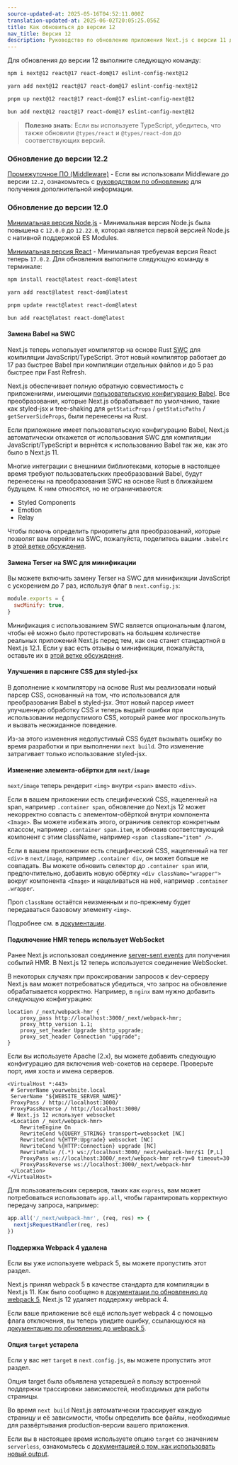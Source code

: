 ```yaml
---
source-updated-at: 2025-05-16T04:52:11.000Z
translation-updated-at: 2025-06-02T20:05:25.056Z
title: Как обновиться до версии 12
nav_title: Версия 12
description: Руководство по обновлению приложения Next.js с версии 11 до версии 12.
---
```


Для обновления до версии 12 выполните следующую команду:

```bash filename="Terminal"
npm i next@12 react@17 react-dom@17 eslint-config-next@12
```

```bash filename="Terminal"
yarn add next@12 react@17 react-dom@17 eslint-config-next@12
```

```bash filename="Terminal"
pnpm up next@12 react@17 react-dom@17 eslint-config-next@12
```

```bash filename="Terminal"
bun add next@12 react@17 react-dom@17 eslint-config-next@12
```

> **Полезно знать:** Если вы используете TypeScript, убедитесь, что также обновили `@types/react` и `@types/react-dom` до соответствующих версий.

### Обновление до версии 12.2

[Промежуточное ПО (Middleware)](/docs/messages/middleware-upgrade-guide) - Если вы использовали Middleware до версии `12.2`, ознакомьтесь с [руководством по обновлению](/docs/messages/middleware-upgrade-guide) для получения дополнительной информации.

### Обновление до версии 12.0

[Минимальная версия Node.js](https://nodejs.org/en/) - Минимальная версия Node.js была повышена с `12.0.0` до `12.22.0`, которая является первой версией Node.js с нативной поддержкой ES Modules.

[Минимальная версия React](https://react.dev/learn/add-react-to-an-existing-project) - Минимальная требуемая версия React теперь `17.0.2`. Для обновления выполните следующую команду в терминале:

```bash filename="Terminal"
npm install react@latest react-dom@latest

yarn add react@latest react-dom@latest

pnpm update react@latest react-dom@latest

bun add react@latest react-dom@latest
```

#### Замена Babel на SWC

Next.js теперь использует компилятор на основе Rust [SWC](https://swc.rs/) для компиляции JavaScript/TypeScript. Этот новый компилятор работает до 17 раз быстрее Babel при компиляции отдельных файлов и до 5 раз быстрее при Fast Refresh.

Next.js обеспечивает полную обратную совместимость с приложениями, имеющими [пользовательскую конфигурацию Babel](/docs/pages/guides/babel). Все преобразования, которые Next.js обрабатывает по умолчанию, такие как styled-jsx и tree-shaking для `getStaticProps` / `getStaticPaths` / `getServerSideProps`, были перенесены на Rust.

Если приложение имеет пользовательскую конфигурацию Babel, Next.js автоматически откажется от использования SWC для компиляции JavaScript/TypeScript и вернётся к использованию Babel так же, как это было в Next.js 11.

Многие интеграции с внешними библиотеками, которые в настоящее время требуют пользовательских преобразований Babel, будут перенесены на преобразования SWC на основе Rust в ближайшем будущем. К ним относятся, но не ограничиваются:

- Styled Components
- Emotion
- Relay

Чтобы помочь определить приоритеты для преобразований, которые позволят вам перейти на SWC, пожалуйста, поделитесь вашим `.babelrc` в [этой ветке обсуждения](https://github.com/vercel/next.js/discussions/30174).

#### Замена Terser на SWC для минификации

Вы можете включить замену Terser на SWC для минификации JavaScript с ускорением до 7 раз, используя флаг в `next.config.js`:

```js filename="next.config.js"
module.exports = {
  swcMinify: true,
}
```

Минификация с использованием SWC является опциональным флагом, чтобы её можно было протестировать на большем количестве реальных приложений Next.js перед тем, как она станет стандартной в Next.js 12.1. Если у вас есть отзывы о минификации, пожалуйста, оставьте их в [этой ветке обсуждения](https://github.com/vercel/next.js/discussions/30237).

#### Улучшения в парсинге CSS для styled-jsx

В дополнение к компилятору на основе Rust мы реализовали новый парсер CSS, основанный на том, что использовался для преобразования Babel в styled-jsx. Этот новый парсер имеет улучшенную обработку CSS и теперь выдаёт ошибки при использовании недопустимого CSS, который ранее мог проскользнуть и вызвать неожиданное поведение.

Из-за этого изменения недопустимый CSS будет вызывать ошибку во время разработки и при выполнении `next build`. Это изменение затрагивает только использование styled-jsx.

#### Изменение элемента-обёртки для `next/image`

`next/image` теперь рендерит `<img>` внутри `<span>` вместо `<div>`.

Если в вашем приложении есть специфический CSS, нацеленный на span, например `.container span`, обновление до Next.js 12 может некорректно совпасть с элементом-обёрткой внутри компонента `<Image>`. Вы можете избежать этого, ограничив селектор конкретным классом, например `.container span.item`, и обновив соответствующий компонент с этим className, например `<span className="item" />`.

Если в вашем приложении есть специфический CSS, нацеленный на тег `<div>` в `next/image`, например `.container div`, он может больше не совпадать. Вы можете обновить селектор до `.container span` или, предпочтительно, добавить новую обёртку `<div className="wrapper">` вокруг компонента `<Image>` и нацеливаться на неё, например `.container .wrapper`.

Проп `className` остаётся неизменным и по-прежнему будет передаваться базовому элементу `<img>`.

Подробнее см. в [документации](/docs/pages/api-reference/components/image#styling-images).

#### Подключение HMR теперь использует WebSocket

Ранее Next.js использовал соединение [server-sent events](https://developer.mozilla.org/docs/Web/API/Server-sent_events) для получения событий HMR. В Next.js 12 теперь используется соединение WebSocket.

В некоторых случаях при проксировании запросов к dev-серверу Next.js вам может потребоваться убедиться, что запрос на обновление обрабатывается корректно. Например, в `nginx` вам нужно добавить следующую конфигурацию:

```nginx
location /_next/webpack-hmr {
    proxy_pass http://localhost:3000/_next/webpack-hmr;
    proxy_http_version 1.1;
    proxy_set_header Upgrade $http_upgrade;
    proxy_set_header Connection "upgrade";
}
```

Если вы используете Apache (2.x), вы можете добавить следующую конфигурацию для включения web-сокетов на сервере. Проверьте порт, имя хоста и имена серверов.

```
<VirtualHost *:443>
 # ServerName yourwebsite.local
 ServerName "${WEBSITE_SERVER_NAME}"
 ProxyPass / http://localhost:3000/
 ProxyPassReverse / http://localhost:3000/
 # Next.js 12 использует websocket
 <Location /_next/webpack-hmr>
    RewriteEngine On
    RewriteCond %{QUERY_STRING} transport=websocket [NC]
    RewriteCond %{HTTP:Upgrade} websocket [NC]
    RewriteCond %{HTTP:Connection} upgrade [NC]
    RewriteRule /(.*) ws://localhost:3000/_next/webpack-hmr/$1 [P,L]
    ProxyPass ws://localhost:3000/_next/webpack-hmr retry=0 timeout=30
    ProxyPassReverse ws://localhost:3000/_next/webpack-hmr
 </Location>
</VirtualHost>
```

Для пользовательских серверов, таких как `express`, вам может потребоваться использовать `app.all`, чтобы гарантировать корректную передачу запроса, например:

```js
app.all('/_next/webpack-hmr', (req, res) => {
  nextjsRequestHandler(req, res)
})
```

#### Поддержка Webpack 4 удалена

Если вы уже используете webpack 5, вы можете пропустить этот раздел.

Next.js принял webpack 5 в качестве стандарта для компиляции в Next.js 11. Как было сообщено в [документации по обновлению до webpack 5](/docs/messages/webpack5), Next.js 12 удаляет поддержку webpack 4.

Если ваше приложение всё ещё использует webpack 4 с помощью флага отключения, вы теперь увидите ошибку, ссылающуюся на [документацию по обновлению до webpack 5](/docs/messages/webpack5).

#### Опция `target` устарела

Если у вас нет `target` в `next.config.js`, вы можете пропустить этот раздел.

Опция target была объявлена устаревшей в пользу встроенной поддержки трассировки зависимостей, необходимых для работы страницы.

Во время `next build` Next.js автоматически трассирует каждую страницу и её зависимости, чтобы определить все файлы, необходимые для развёртывания production-версии вашего приложения.

Если вы в настоящее время используете опцию `target` со значением `serverless`, ознакомьтесь с [документацией о том, как использовать новый output](/docs/pages/api-reference/config/next-config-js/output).